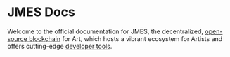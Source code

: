 
# JMES Docs

Welcome to the official documentation for JMES, the decentralized, [open-source blockchain](https://github.com/jmesworld/core) for Art, which hosts a vibrant ecosystem for Artists and offers cutting-edge [developer tools](./develop/which-tools.mdx).

<CardSection cards={homeCards} />
